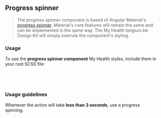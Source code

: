 

<Meta title="Angular Components/Progress Indicators/Spinner" />

## Progress spinner
> The progress spinner component is based of Angular Material's [progress spinner](https://material.angular.io/components/progress-spinner). Material's core features will remain the same and can be implemented in the same way.
> The My Health belgium.be Design Kit will simply overrule the component's styling.

<Canvas of={ProgressStories.Spinner} sourceState="none" />

### Usage

To use the **progress spinner component** My Health styles, include them in your root SCSS file:

```css
@use '@myhealth-belgium/design-kit' as mh;

@include mh.override-all-mat-components();
```

### Usage guidelines
Whenever the action will take **less than 3 seconds**, use a progress spinning.

